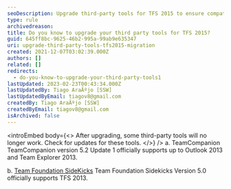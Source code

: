 ```yaml
---
seoDescription: Upgrade third-party tools for TFS 2015 to ensure compatibility and avoid issues with TeamCompanion and Team Foundation Sidekicks.
type: rule
archivedreason:
title: Do you know to upgrade your third party tools for TFS 2015?
guid: 645ff8bc-9625-46b2-995a-99ab9e635347
uri: upgrade-third-party-tools-tfs2015-migration
created: 2021-12-07T03:02:39.000Z
authors: []
related: []
redirects:
  - do-you-know-to-upgrade-your-third-party-tools1
lastUpdated: 2023-02-23T00:43:34.000Z
lastUpdatedBy: Tiago AraÃºjo [SSW]
lastUpdatedByEmail: tiagov8@gmail.com
createdBy: Tiago AraÃºjo [SSW]
createdByEmail: tiagov8@gmail.com
isArchived: false
---
```


<introEmbed
  body={<>
After upgrading, some third-party tools will no longer work. Check for updates for these tools.
  </>}
/>
a. TeamCompanion
TeamCompanion version 5.2 Update 1 officially supports up to Outlook 2013 and Team Explorer 2013.

b. [Team Foundation SideKicks](http://www.attrice.info/cm/tfs)
Team Foundation Sidekicks Version 5.0 officially supports TFS 2013.
